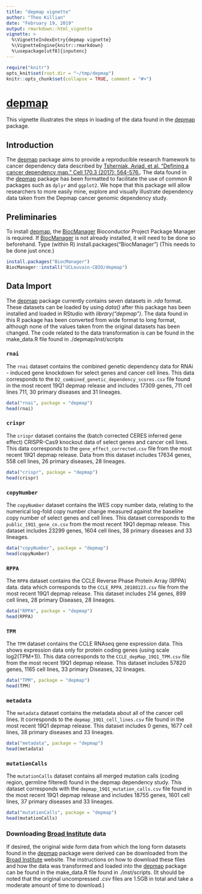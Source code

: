 ```yaml
---
title: "depmap vignette"
author: "Theo Killian"
date: "February 19, 2019"
output: rmarkdown::html_vignette
vignette: >
  %\VignetteIndexEntry{depmap vignette}
  %\VignetteEngine{knitr::rmarkdown}
  %\usepackage[utf8]{inputenc}
---
```


```r
require("knitr")
opts_knit$set(root.dir = "~/tmp/depmap")
knitr::opts_chunk$set(collapse = TRUE, comment = "#>")
```

# [depmap](https://github.com/tfkillian/depmap/)

This vignette illustrates the steps in loading of the data found in the 
[depmap](https://github.com/tfkillian/depmap/) package.  

## Introduction {#sec:intro}

The [depmap](https://github.com/tfkillian/depmap/) package aims to provide a 
reproducible research framework to cancer dependency data described by 
[Tsherniak, Aviad, et al. "Defining a cancer dependency map." Cell 170.3 (2017):
564-576.](https://www.ncbi.nlm.nih.gov/pubmed/28753430). The data found in the
[depmap](https://github.com/tfkillian/depmap/) package has been formatted to 
facilitate the use of common R packages such as `dplyr` and `ggplot2`. We hope 
that this package will allow researchers to more easily mine, explore and 
visually illustrate dependency data taken from the Depmap cancer genomic 
dependency study.

## Preliminaries

To install [depmap](https://github.com/tfkillian/depmap/), the [BiocManager](https://cran.r-project.org/web/packages/BiocManager/index.html) 
Bioconductor Project Package Manager is required. If 
[BiocManager](https://cran.r-project.org/web/packages/BiocManager/index.html) is
not already installed, it will need to be done so beforehand. Type (within R)
install.packages("BiocManager") (This needs to be done just once.)

```r
install.packages("BiocManager")
BiocManager::install("UCLouvain-CBIO/depmap")
```

## Data Import {#sec:data}

The [depmap](https://github.com/tfkillian/depmap/) package currently contains 
seven datasets in *.rda* format. These datasets can be loaded by using *data()*
after this package has been installed and loaded in RStudio with
*library("depmap")*. The data found in this R package has been converted from 
wide format to long format, although none of the values taken from the original 
datasets has been changed. The code related to the data transformation is 
can be found in the make_data.R file found in ./depmap/inst/scripts 

### `rnai` 
The `rnai` dataset contains the combined genetic dependency data for RNAi -
induced gene knockdown for select genes and cancer cell lines. This data 
corresponds to the `D2_combined_genetic_dependency_scores.csv` file found in the
most recent 19Q1 depmap release and includes 17309 genes, 711 cell lines 711, 30
primary diseases and 31 lineages. 

```r
data("rnai", package = "depmap")
head(rnai)
```

### `crispr`
The `crispr` dataset contains the (batch corrected CERES inferred gene effect) 
CRISPR-Cas9 knockout data of select genes and cancer cell lines. This data 
corresponds to the `gene_effect_corrected.csv` file from the most recent 19Q1 
depmap release. Data from this dataset includes 17634 genes, 558 cell lines, 26 
primary diseases, 28 lineages. 

```r
data("crispr", package = "depmap")
head(crispr)
```

### `copyNumber` 
The `copyNumber` dataset contains the WES copy number data, relating to the 
numerical log-fold copy number change measured against the baseline copy number 
of select genes and cell lines. This dataset corresponds to the 
`public_19Q1_gene_cn.csv` from the most recent 19Q1 depmap release. This dataset
includes 23299 genes, 1604 cell lines, 38 primary diseases and 33 lineages. 

```r
data("copyNumber", package = "depmap")
head(copyNumber)
```

### `RPPA`
The `RPPA` dataset contains the CCLE Reverse Phase Protein Array (RPPA) data.
data which corresponds to the `CCLE_RPPA_20180123.csv` file from the most 
recent 19Q1 depmap release. This dataset includes 214 genes, 899 cell lines, 28 
primary Diseases, 28 lineages. 

```r
data("RPPA", package = "depmap")
head(RPPA)
```

### `TPM`
The `TPM` dataset contains the CCLE RNAseq gene expression data. This shows 
expression data only for protein coding genes (using scale log2(TPM+1)). This 
data corresponds to the `CCLE_depMap_19Q1_TPM.csv` file from the most recent 
19Q1 depmap release. This dataset includes 57820 genes, 1165 cell lines, 33 
primary Diseases, 32 lineages.

```r
data("TPM", package = "depmap")
head(TPM)
```

### `metadata` 
The `metadata` dataset contains the metadata about all of the cancer cell lines.
It corresponds to the `depmap_19Q1_cell_lines.csv` file found in the most recent
19Q1 depmap release. This dataset includes 0 genes, 1677 cell lines, 38 primary
diseases and 33 lineages. 

```r
data("metadata", package = "depmap")
head(metadata)
```

### `mutationCalls` 
The `mutationCalls` dataset contains all merged mutation calls (coding region, 
germline filtered) found in the depmap dependency study. This dataset 
corresponds with the `depmap_19Q1_mutation_calls.csv` file found in the most 
recent 19Q1 depmap release and includes 18755 genes, 1601 cell lines, 37 primary
diseases and 33 lineages. 

```r
data("mutationCalls", package = "depmap")
head(mutationCalls)
```

### Downloading [Broad Institute](https://depmap.org/portal/download/) data 

If desired, the original wide form data from which the long form datasets found 
in the [depmap](https://github.com/tfkillian/depmap/) package were derived can 
be downloaded from the [Broad Institute](https://depmap.org/portal/download/) 
website. The instructions on how to download these files and how the data was 
transformed and loaded into the [depmap](https://github.com/tfkillian/depmap/) 
package can be found in the make_data.R file found in ./inst/scripts. (It should
be noted that the original uncompressed *.csv* files are 1.5GB in total and 
take a moderate amount of time to download.)
